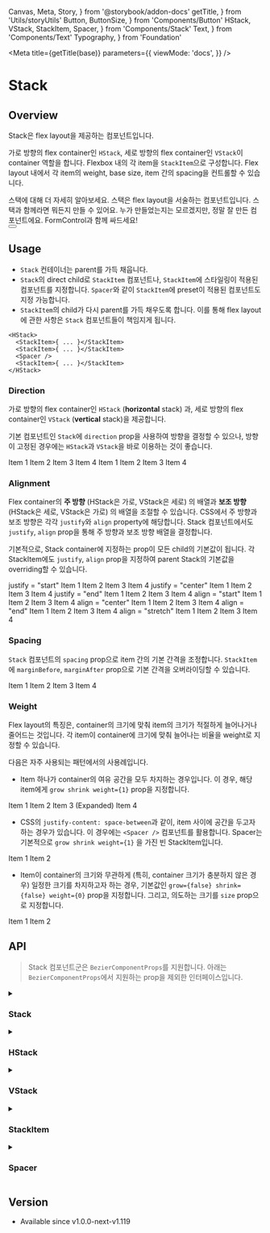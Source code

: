   Canvas,
  Meta,
  Story,
} from '@storybook/addon-docs'
  getTitle,
} from 'Utils/storyUtils'
  Button,
  ButtonSize,
} from 'Components/Button'
  HStack,
  VStack,
  StackItem,
  Spacer,
} from 'Components/Stack'
  Text,
} from 'Components/Text'
  Typography,
} from 'Foundation'

<Meta
  title={getTitle(base)}
  parameters={{
    viewMode: 'docs',
  }}
/>

# Stack

## Overview

Stack은 flex layout을 제공하는 컴포넌트입니다.

가로 방향의 flex container인 `HStack`, 세로 방향의 flex container인 `VStack`이 container 역할을 합니다. Flexbox 내의 각 item을 `StackItem`으로 구성합니다. Flex layout 내에서 각 item의 weight, base size, item 간의 spacing을 컨트롤할 수 있습니다.

<Canvas>
  <Story name="Stack:Overview">
    <VStack
      style={{ width: '400px' }}
      spacing="16"
      align="stretch"
    >
      <StackItem>
        <Text
          as="h3"
          style={{
            border: '1px solid #ccc',
          }}
          typo={Typography.Size24}
          bold
        >
          스택에 대해 더 자세히 알아보세요.
        </Text>
      </StackItem>
      <StackItem>
        <Text
          as="p"
          style={{
            border: '1px solid #ccc',
          }}
          typo={Typography.Size13}
          color="txt-black-darker"
        >
          스택은 flex layout을 서술하는 컴포넌트입니다. 스택과 함께라면 뭐든지 만들 수 있어요. 누가 만들었는지는 모르겠지만, 정말 잘 만든 컴포넌트에요. FormControl과 함께 싸드세요!
        </Text>
      </StackItem>
      <StackItem>
        <div
          style={{
            border: '1px solid #ccc',
          }}
        >
          <Button
            size={ButtonSize.L}
            text="스택에 대해 더 자세히 알아보기"
          />
        </div>
      </StackItem>
    </VStack>
  </Story>
</Canvas>

## Usage

- `Stack` 컨테이너는 parent를 가득 채웁니다.
- `Stack`의 direct child로 `StackItem` 컴포넌트나, `StackItem`에 스타일링이 적용된 컴포넌트를 지정합니다. `Spacer`와 같이 `StackItem`에 preset이 적용된 컴포넌트도 지정 가능합니다.
- `StackItem`의 child가 다시 parent를 가득 채우도록 합니다. 이를 통해 flex layout에 관한 사항은 `Stack` 컴포넌트들이 책임지게 됩니다.

```tsx
<HStack>
  <StackItem>{ ... }</StackItem>
  <StackItem>{ ... }</StackItem>
  <Spacer />
  <StackItem>{ ... }</StackItem>
</HStack>
```

### Direction

가로 방향의 flex container인 `HStack` (**horizontal** stack) 과, 세로 방향의 flex container인 `VStack` (**vertical** stack)을 제공합니다.

기본 컴포넌트인 `Stack`에 `direction` prop을 사용하여 방향을 결정할 수 있으나, 방향이 고정된 경우에는 `HStack`과 `VStack`을 바로 이용하는 것이 좋습니다.

<Canvas>
  <Story name="Stack:Direction.Horizontal">
    <HStack
      style={{ width: '720px', height: '60px', border: '1px solid #ffc0c0' }}
      align="stretch"
    >
      <StackItem
        size={120}
        style={{ backgroundColor: '#ccc' }}
      >
        <Text typo={Typography.Size18}>Item 1</Text>
      </StackItem>
      <StackItem
        size={180}
        style={{ backgroundColor: '#eee' }}
      >
        <Text typo={Typography.Size18}>Item 2</Text>
      </StackItem>
      <StackItem
        size={180}
        style={{ backgroundColor: '#888' }}
      >
        <Text typo={Typography.Size18}>Item 3</Text>
      </StackItem>
      <StackItem
        size={80}
        style={{ backgroundColor: '#aaa' }}
      >
        <Text typo={Typography.Size18}>Item 4</Text>
      </StackItem>
    </HStack>
  </Story>
</Canvas>


<Canvas>
  <Story name="Stack:Direction.Vertical">
    <VStack
      style={{ width: '200px', height: '600px', border: '1px solid #ffc0c0' }}
      align="start"
    >
      <StackItem
        size={120}
        style={{ width: '80px', backgroundColor: '#ccc' }}
      >
        <Text typo={Typography.Size18}>Item 1</Text>
      </StackItem>
      <StackItem
        size={180}
        style={{ width: '150px', backgroundColor: '#eee' }}
      >
        <Text typo={Typography.Size18}>Item 2</Text>
      </StackItem>
      <StackItem
        size={180}
        style={{ width: '200px', backgroundColor: '#888' }}
      >
        <Text typo={Typography.Size18}>Item 3</Text>
      </StackItem>
      <StackItem
        size={80}
        style={{ width: '120px', backgroundColor: '#aaa' }}
      >
        <Text typo={Typography.Size18}>Item 4</Text>
      </StackItem>
    </VStack>
  </Story>
</Canvas>

### Alignment

Flex container의 **주 방향** (HStack은 가로, VStack은 세로) 의 배열과 **보조 방향** (HStack은 세로, VStack은 가로) 의 배열을 조절할 수 있습니다. CSS에서 주 방향과 보조 방향은 각각 `justify`와 `align` property에 해당합니다. Stack 컴포넌트에서도 `justify`, `align` prop을 통해 주 방향과 보조 방향 배열을 결정합니다.

기본적으로, Stack container에 지정하는 prop이 모든 child의 기본값이 됩니다. 각 StackItem에도 `justify`, `align` prop을 지정하여 parent Stack의 기본값을 overriding할 수 있습니다.

<Story name="Stack:Alignment.Justify">
  <VStack align="stretch" spacing={8}>
    <StackItem>
      <Text typo={Typography.Size14}>
        justify = "start"
      </Text>
    </StackItem>
    <StackItem>
      <HStack
        style={{ width: '720px', height: '60px', border: '1px solid #ffc0c0' }}
        justify="start"
        align="stretch"
      >
        <StackItem
          size={120}
          style={{ backgroundColor: '#ccc' }}
        >
          <Text typo={Typography.Size18}>Item 1</Text>
        </StackItem>
        <StackItem
          size={180}
          style={{ backgroundColor: '#eee' }}
        >
          <Text typo={Typography.Size18}>Item 2</Text>
        </StackItem>
        <StackItem
          size={180}
          style={{ backgroundColor: '#888' }}
        >
          <Text typo={Typography.Size18}>Item 3</Text>
        </StackItem>
        <StackItem
          size={80}
          style={{ backgroundColor: '#aaa' }}
        >
          <Text typo={Typography.Size18}>Item 4</Text>
        </StackItem>
      </HStack>
    </StackItem>
    <StackItem marginBefore={16}>
      <Text typo={Typography.Size14}>
        justify = "center"
      </Text>
    </StackItem>
    <StackItem>
      <HStack
        style={{ width: '720px', height: '60px', border: '1px solid #ffc0c0' }}
        justify="center"
        align="stretch"
      >
        <StackItem
          size={120}
          style={{ backgroundColor: '#ccc' }}
        >
          <Text typo={Typography.Size18}>Item 1</Text>
        </StackItem>
        <StackItem
          size={180}
          style={{ backgroundColor: '#eee' }}
        >
          <Text typo={Typography.Size18}>Item 2</Text>
        </StackItem>
        <StackItem
          size={180}
          style={{ backgroundColor: '#888' }}
        >
          <Text typo={Typography.Size18}>Item 3</Text>
        </StackItem>
        <StackItem
          size={80}
          style={{ backgroundColor: '#aaa' }}
        >
          <Text typo={Typography.Size18}>Item 4</Text>
        </StackItem>
      </HStack>
    </StackItem>
    <StackItem marginBefore={16}>
      <Text typo={Typography.Size14}>
        justify = "end"
      </Text>
    </StackItem>
    <StackItem>
      <HStack
        style={{ width: '720px', height: '60px', border: '1px solid #ffc0c0' }}
        justify="end"
        align="stretch"
      >
        <StackItem
          size={120}
          style={{ backgroundColor: '#ccc' }}
        >
          <Text typo={Typography.Size18}>Item 1</Text>
        </StackItem>
        <StackItem
          size={180}
          style={{ backgroundColor: '#eee' }}
        >
          <Text typo={Typography.Size18}>Item 2</Text>
        </StackItem>
        <StackItem
          size={180}
          style={{ backgroundColor: '#888' }}
        >
          <Text typo={Typography.Size18}>Item 3</Text>
        </StackItem>
        <StackItem
          size={80}
          style={{ backgroundColor: '#aaa' }}
        >
          <Text typo={Typography.Size18}>Item 4</Text>
        </StackItem>
      </HStack>
    </StackItem>
  </VStack>
</Story>

<Story name="Stack:Alignment.Align">
  <VStack align="stretch" spacing={8}>
    <StackItem>
      <Text typo={Typography.Size14}>
        align = "start"
      </Text>
    </StackItem>
    <StackItem>
      <HStack
        style={{ width: '720px', height: '80px', border: '1px solid #ffc0c0' }}
        justify="start"
        align="start"
      >
        <StackItem
          size={120}
          style={{ height: '40px', backgroundColor: '#ccc' }}
        >
          <Text typo={Typography.Size18}>Item 1</Text>
        </StackItem>
        <StackItem
          size={180}
          style={{ height: '60px', backgroundColor: '#eee' }}
        >
          <Text typo={Typography.Size18}>Item 2</Text>
        </StackItem>
        <StackItem
          size={180}
          style={{ height: '50px', backgroundColor: '#888' }}
        >
          <Text typo={Typography.Size18}>Item 3</Text>
        </StackItem>
        <StackItem
          size={80}
          style={{ backgroundColor: '#aaa' }}
        >
          <Text typo={Typography.Size18}>Item 4</Text>
        </StackItem>
      </HStack>
    </StackItem>
    <StackItem marginBefore={16}>
      <Text typo={Typography.Size14}>
        align = "center"
      </Text>
    </StackItem>
    <StackItem>
      <HStack
        style={{ width: '720px', height: '80px', border: '1px solid #ffc0c0' }}
        justify="start"
        align="center"
      >
        <StackItem
          size={120}
          style={{ height: '40px', backgroundColor: '#ccc' }}
        >
          <Text typo={Typography.Size18}>Item 1</Text>
        </StackItem>
        <StackItem
          size={180}
          style={{ height: '60px', backgroundColor: '#eee' }}
        >
          <Text typo={Typography.Size18}>Item 2</Text>
        </StackItem>
        <StackItem
          size={180}
          style={{ height: '50px', backgroundColor: '#888' }}
        >
          <Text typo={Typography.Size18}>Item 3</Text>
        </StackItem>
        <StackItem
          size={80}
          style={{ backgroundColor: '#aaa' }}
        >
          <Text typo={Typography.Size18}>Item 4</Text>
        </StackItem>
      </HStack>
    </StackItem>
    <StackItem marginBefore={16}>
      <Text typo={Typography.Size14}>
        align = "end"
      </Text>
    </StackItem>
    <StackItem>
      <HStack
        style={{ width: '720px', height: '80px', border: '1px solid #ffc0c0' }}
        justify="start"
        align="end"
      >
        <StackItem
          size={120}
          style={{ height: '40px', backgroundColor: '#ccc' }}
        >
          <Text typo={Typography.Size18}>Item 1</Text>
        </StackItem>
        <StackItem
          size={180}
          style={{ height: '60px', backgroundColor: '#eee' }}
        >
          <Text typo={Typography.Size18}>Item 2</Text>
        </StackItem>
        <StackItem
          size={180}
          style={{ height: '50px', backgroundColor: '#888' }}
        >
          <Text typo={Typography.Size18}>Item 3</Text>
        </StackItem>
        <StackItem
          size={80}
          style={{ backgroundColor: '#aaa' }}
        >
          <Text typo={Typography.Size18}>Item 4</Text>
        </StackItem>
      </HStack>
    </StackItem>
    <StackItem marginBefore={16}>
      <Text typo={Typography.Size14}>
        align = "stretch"
      </Text>
    </StackItem>
    <StackItem>
      <HStack
        style={{ width: '720px', height: '80px', border: '1px solid #ffc0c0' }}
        justify="start"
        align="stretch"
      >
        <StackItem
          size={120}
          style={{ height: '40px', backgroundColor: '#ccc' }}
        >
          <Text typo={Typography.Size18}>Item 1</Text>
        </StackItem>
        <StackItem
          size={180}
          style={{ height: '60px', backgroundColor: '#eee' }}
        >
          <Text typo={Typography.Size18}>Item 2</Text>
        </StackItem>
        <StackItem
          size={180}
          style={{ height: '50px', backgroundColor: '#888' }}
        >
          <Text typo={Typography.Size18}>Item 3</Text>
        </StackItem>
        <StackItem
          size={80}
          style={{ backgroundColor: '#aaa' }}
        >
          <Text typo={Typography.Size18}>Item 4</Text>
        </StackItem>
      </HStack>
    </StackItem>
  </VStack>
</Story>

### Spacing

`Stack` 컴포넌트의 `spacing` prop으로 item 간의 기본 간격을 조정합니다. `StackItem`에 `marginBefore`, `marginAfter` prop으로 기본 간격을 오버라이딩할 수 있습니다.

<Canvas>
  <Story name="Stack:Spacing">
    <HStack
      style={{ width: '720px', height: '80px', border: '1px solid #ffc0c0' }}
      justify="start"
      align="stretch"
      spacing={16}
    >
      <StackItem
        size={120}
        style={{ backgroundColor: '#ccc' }}
      >
        <Text typo={Typography.Size18}>Item 1</Text>
      </StackItem>
      <StackItem
        size={180}
        style={{ backgroundColor: '#eee' }}
      >
        <Text typo={Typography.Size18}>Item 2</Text>
      </StackItem>
      <StackItem
        size={180}
        style={{ backgroundColor: '#888' }}
      >
        <Text typo={Typography.Size18}>Item 3</Text>
      </StackItem>
      <StackItem
        size={80}
        style={{ backgroundColor: '#aaa' }}
        marginBefore={40}
      >
        <Text typo={Typography.Size18}>Item 4</Text>
      </StackItem>
    </HStack>
  </Story>
</Canvas>

### Weight

Flex layout의 특징은, container의 크기에 맞춰 item의 크기가 적절하게 늘어나거나 줄어드는 것입니다. 각 item이 container에 크기에 맞춰 늘어나는 비율을 weight로 지정할 수 있습니다.

다음은 자주 사용되는 패턴에서의 사용례입니다.

- Item 하나가 container의 여유 공간을 모두 차지하는 경우입니다. 이 경우, 해당 item에게 `grow shrink weight={1}` prop을 지정합니다.

<Canvas>
  <Story name="Stack:Weight.Expanded">
    <HStack
      style={{ width: '720px', height: '80px', border: '1px solid #ffc0c0' }}
      justify="start"
      align="stretch"
    >
      <StackItem
        size={120}
        style={{ backgroundColor: '#ccc' }}
      >
        <Text typo={Typography.Size18}>Item 1</Text>
      </StackItem>
      <StackItem
        size={180}
        style={{ backgroundColor: '#eee' }}
      >
        <Text typo={Typography.Size18}>Item 2</Text>
      </StackItem>
      <StackItem
        grow
        shrink
        weight={1}
        style={{ backgroundColor: '#ffa0a0' }}
      >
        <Text typo={Typography.Size18}>Item 3 (Expanded)</Text>
      </StackItem>
      <StackItem
        size={80}
        style={{ backgroundColor: '#aaa' }}
      >
        <Text typo={Typography.Size18}>Item 4</Text>
      </StackItem>
    </HStack>
  </Story>
</Canvas>

- CSS의 `justify-content: space-between`과 같이, item 사이에 공간을 두고자 하는 경우가 있습니다. 이 경우에는 `<Spacer />` 컴포넌트를 활용합니다. Spacer는 기본적으로 `grow shrink weight={1}` 을 가진 빈 StackItem입니다.

<Canvas>
  <Story name="Stack:Weight.Spacer">
    <HStack
      style={{ width: '720px', height: '80px', border: '1px solid #ffc0c0' }}
      justify="start"
      align="stretch"
    >
      <StackItem
        size={120}
        style={{ backgroundColor: '#ccc' }}
      >
        <Text typo={Typography.Size18}>Item 1</Text>
      </StackItem>
      <Spacer />
      <StackItem
        size={80}
        style={{ backgroundColor: '#aaa' }}
      >
        <Text typo={Typography.Size18}>Item 2</Text>
      </StackItem>
    </HStack>
  </Story>
</Canvas>

- Item이 container의 크기와 무관하게 (특히, container 크기가 충분하지 않은 경우) 일정한 크기를 차지하고자 하는 경우, 기본값인 `grow={false} shrink={false} weight={0}` prop을 지정합니다. 그리고, 의도하는 크기를 `size` prop으로 지정합니다.


<Canvas>
  <Story name="Stack:Weight.Fixed">
    <HStack
      style={{ width: '100px', height: '80px', border: '1px solid #ffc0c0' }}
      justify="start"
      align="stretch"
    >
      <StackItem
        size={80}
        style={{ backgroundColor: '#ccc' }}
      >
        <Text typo={Typography.Size18}>Item 1</Text>
      </StackItem>
      <Spacer />
      <StackItem
        size={80}
        style={{ backgroundColor: 'rgba(0, 0, 0, 0.5)' }}
      >
        <Text typo={Typography.Size18}>Item 2</Text>
      </StackItem>
    </HStack>
  </Story>
</Canvas>

## API

> Stack 컴포넌트군은 `BezierComponentProps`를 지원합니다.
> 아래는 `BezierComponentProps`에서 지원하는 prop을 제외한 인터페이스입니다.

<details>
<summary><h3>Stack</h3></summary>

```ts
interface StackProps {
  /**
   * Direction of this stack.
   *
   * @remarks
   *
   * If you are directly using this prop in application code,
   * consider using `HStack` or `VStack` instead.
   */
  direction: 'horizontal' | 'vertical'

  /**
   * Determines the default aligning of children along the main axis.
   *
   * The `justify` prop given to child `StackItem` component
   * overrides the default alignment.
   *
   * @default start
   */
  justify?: 'start' | 'center' | 'end' | 'stretch'

  /**
   * Determines the default aligning of children along the cross axis.
   *
   * The `align` prop given to child `StackItem` component
   * overrides the default alignment.
   *
   * @default start
   */
  align?: 'start' | 'center' | 'end' | 'stretch'

  /**
   * Default spacing between children, in pixels.
   *
   * `marginBefore` and `marginAfter` prop given to child `StackItem` component
   * overrides the default spacing.
   *
   * @remarks
   * `spacing` could be enumerated in later design, if bezier design system
   * decides to define a guideline for linear layout.
   *
   * @default 0
   */
  spacing?: number
}
```
</details>

<details>
<summary><h3>HStack</h3></summary>

```ts
interface HStackProps extends Omit<StackProps, 'direction'> {}
```
</details>

<details>
<summary><h3>VStack</h3></summary>

```ts
interface VStackProps extends Omit<StackProps, 'direction'> {}
```
</details>

<details>
<summary><h3>StackItem</h3></summary>

```ts
interface StackItemProps {
  /**
   * Direction of this stack item.
   *
   * @remarks
   *
   * If you are directly using this prop in application code, don't.
   * This prop will be provided from parent `Stack` component.
   */
  direction?: 'horizontal' | 'vertical'

  /**
   * Determines the aligning of this item along the main axis.
   *
   * This overrides the default alignment of parent `Stack`.
   */
  justify?: 'start' | 'center' | 'end' | 'stretch'

  /**
   * Determines the aligning of this item along the cross axis.
   *
   * This overrides the default alignment of parent `Stack`.
   */
  align?: 'start' | 'center' | 'end' | 'stretch'

  /**
   * Idle size of this component along the main axis, in pixels.
   *
   * @default auto
   */
  size?: number

  /**
   * Determines how the size of this child behaves
   * when the main axis size of parent `Stack` expands or shrinks.
   *
   * Only non-negative integers are allowed for weight values.
   *
   * If the weight is larger, this child will be affected **more** from
   * the parent size update.
   *
   * @default 0
   */
  weight?: number

  /**
   * Allows this component to grow as parent expands.
   *
   * You might want to use this prop together with `weight`.
   *
   * @default false
   */
  grow?: boolean

  /**
   * Allows this component to shrink as parent shrinks.
   *
   * You might want to use htis prop together with `weight`.
   *
   * @default false
   */
  shrink?: boolean

  /**
   * Margin between the previous item, in pixels.
   *
   * If you do not specify this, the margin will be determined
   * by the default spacing of parent `Stack`.
   *
   * @default 0
   */
  marginBefore?: number

  /**
   * Margin after this item, in pixels.
   *
   * If you do not specify this, the margin will be determined
   * by the default spacing of parent `Stack`.
   *
   * @default 0
   */
  marginAfter?: number
}
```
</details>

<details>
<summary><h3>Spacer</h3></summary>

```ts
interface SpacerProps {}
```
</details>

## Version

- Available since v1.0.0-next-v1.119
